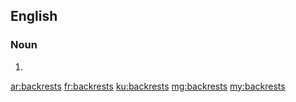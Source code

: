 ==English==

===Noun===
{{head|en}}

# {{plural of|backrest}}

[[ar:backrests]]
[[fr:backrests]]
[[ku:backrests]]
[[mg:backrests]]
[[my:backrests]]